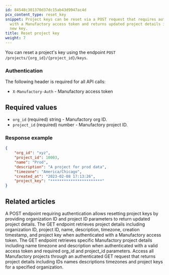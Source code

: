```yaml
---
id: 84548c301370d37dc15ab43d9947ac4d
pcx_content_type: reset_key
snippet: Project keys can be reset via a POST request that requires authentication
  with a Manufactory access token and returns updated project details including the
  new key.
title: Reset project key
weight: 7
---
```


You can reset a project's key using the endpoint `POST /projects/{org_id}/{project_id}/keys`.

### Authentication

The following header is required for all API calls:
- `X-Manufactory-Auth` - Manufactory access token

## Required values

- `org_id` (required) string - Manufactory org ID.
- `project_id` (required) number - Manufactory project ID.

### Response example

```json
{
    "org_id": "xyz",
    "project_id": 10003,
    "name": "Prod",
    "description": "A project for prod data",
    "timezone": "America/Chicago",
    "created_at": "2023-02-08 17:13:26",
    "project_key": "***********************"
}
```


## Related articles
<CardGrid>
<LinkTitleCard header="<b>Projects > Reset project key</b>" href="/products/manufactory/projects/reset_key/" > A POST endpoint requiring authentication allows resetting project keys by providing organization ID and project ID parameters to return updated project details. </LinkTitleCard>
<LinkTitleCard header="<b>Projects > Get a project</b>" href="/products/manufactory/projects/get_project/" > The GET endpoint retrieves project details including organization ID, project ID, name, description, timezone, creation timestamp, and project key when authenticated with a Manufactory access token. </LinkTitleCard>
<LinkTitleCard header="<b>Projects > Get a project</b>" href="/products/manufactory/projects/get_project/" > The GET endpoint retrieves specific Manufactory project details including name timezone and description when authenticated with a valid access token and required org_id and project_id parameters. </LinkTitleCard>
<LinkTitleCard header="<b>Projects > Get all projects</b>" href="/products/manufactory/projects/get_projects/" > Access all Manufactory projects through an authenticated GET request that returns project details including IDs names descriptions timezones and project keys for a specified organization. </LinkTitleCard>
</CardGrid>
